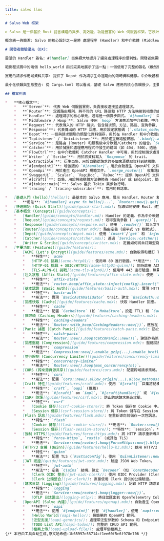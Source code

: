 ```yaml
---
title: salvo llms
---
```


```markdown
# Salvo Web 框架

> Salvo 是一個基於 Rust 語言構建的異步、高效能、功能豐富的 Web 伺服器框架。它設計簡潔、模組化，易於使用和擴展，並提供了強大的路由、中介軟體 (Hoop)、資料提取、WebSocket、TLS (支援 OpenSSL/Rustls 憑證熱重載)、HTTP/3、ACME 憑證自動管理、多種反向代理策略、請求逾時控制、自訂錯誤處理 (Catcher)、OpenAPI 支援等功能。

概念統一與簡潔: Salvo 的核心設計之一是將 處理程序 (Handler) 和中介軟體 (Middleware) 統一。它們本質上都是 Handler trait 的實現，都負責處理請求 (Request) 和可能修改回應 (Response)。這種統一減少了需要學習的概念數量，使得框架更易於理解和使用。中介軟體透過特定的路由方法（如 hoop）應用。

# 開發者體驗優先 (DX):

靈活的 Handler 簽名: #[handler] 巨集極大地提升了編寫處理程序的便利性。開發者無需關心參數的完整列表或固定順序。只需要在函式簽名中聲明實際需要用到的參數（如 &mut Request, &mut Depot, &mut Response），可以省略不用的，也可以任意排序。這大大簡化了程式碼，使其更專注於業務邏輯。

範例程式碼中的兩個 hello_world 函式完美地展示了這一點：一個使用了完整的簽名（雖然參數前加了下劃線表示未使用），另一個則只保留了必需的 &mut Response。

實用的請求作用域資料共享: 提供了 Depot 作為請求生命週期內的臨時資料儲存。中介軟體和處理程序可以透過 Depot 共享資訊（例如，認證中介軟體存入使用者資訊，後續處理程序讀取）。

最小化依賴與生態整合: 從 Cargo.toml 可以看出，基礎 Salvo 應用的核心依賴很少，主要依賴於成熟的生態系統庫，如 tokio（異步執行時）和 tracing（日誌/追蹤），而不是重新發明輪子。

## 檔案列表

*   **核心概念**:
    *   **`Server`**: 代表 Web 伺服器實例，負責接收連接並處理請求。
    *   **`Router`**: 定義路由規則，將不同的 URL 路徑和 HTTP 方法映射到相應的處理邏輯 (Handler)。支援路徑參數 (`{name}` 或 `{id:num}`), 萬用字元 (`{*rest}`, `{**rest}`)，以及透過 `.host()` 或 `.filter_fn()` 進行更複雜的匹配。`.push()` 用於添加子路由，`.then()` 用於條件路由。
    *   **`Handler`**: 處理請求的核心單元，通常是一個異步函式。`#[handler]` 巨集可以方便地將函式轉換為 Handler，並允許省略或重排參數 (`Request`, `Depot`, `Response`, `FlowCtrl`)。Handler 也可以作為中介軟體或錯誤處理器。可以直接回傳實現了 `Writer` 或 `Scribe` 的類型，或 `Result<T, E>` (其中 T 和 E 都實現 `Writer`)。
    *   **`Middleware / Hoop`**: Salvo 使用 `hoop` 方法來添加中介軟體。中介軟體是在請求到達最終 Handler 之前或回應回傳客戶端之前執行的邏輯單元。
    *   **`Request`**: 代表傳入的 HTTP 請求，包含請求頭、方法、路徑、查詢參數、請求體等資訊。提供了多種 `.parse_*()` 和 `.extract()` 方法來解析資料到強類型結構。`.file()` 和 `.files()` 用於處理檔案上傳。`.remote_addr()` 取得客戶端地址。
    *   **`Response`**: 代表傳出的 HTTP 回應，用於設定狀態碼 (`.status_code()`)、回應頭 (`.headers_mut()`, `.add_header()`)、回應體等。`.render()` 方法可以方便地設定回應體 (文字、HTML、JSON、重新導向等)。`.channel()` 提供串流回應能力。
    *   **`Depot`**: 一個與請求關聯的類型化資料儲存，用於在 Handler 和中介軟體之間共享資料。使用 `.insert("key", value)`/`.get::<T>("key")` 或 `.inject(value)`/`.obtain::<T>()`。
    *   **`TcpListener` / `UnixListener`**: 用於建立網路監聽器。`.bind().await` 回傳 `Acceptor`。支援透過 `.rustls()`, `.openssl()`, `.native_tls()` 添加 TLS 配置，`.acme()` 啟用自動憑證管理，`.quinn()` 啟用 QUIC/HTTP3。`.join()` 可以組合多個監聽器。
    *   **`Service`**: 是路由 (Router) 和服務級中介軟體/Catchers 的組合。`Service::new(router)`。
    *   **`Catcher`**: 用於捕獲和處理應用程式中發生的錯誤（如 404, 500）。透過 `Service::catcher()` 添加。支援添加 `hoop` 來客製化處理邏輯。
    *   **`FlowCtrl`**: 在中介軟體和 Catcher Handler 中可用，用於控制請求處理流程 (如 `ctrl.skip_rest()`)。
    *   **`Writer` / `Scribe`**: 用於將資料寫入 `Response` 的 trait。
    *   **`Extractible`**: 衍生巨集，用於自動從請求的多個來源提取資料到結構體。
    *   **`#[endpoint]`**: 增強版的 `#[handler]`，用於自動產生 OpenAPI 文件資訊。
    *   **`OpenApi`**: 用於產生 OpenAPI 規範文件。`.merge_router()` 收集路由資訊。`.into_router()` 建立提供 JSON 規範的路由。
    *   **`SwaggerUi`, `Scalar`, `RapiDoc`, `ReDoc`**: 提供 OpenAPI 文件的互動式 UI。
    *   **`#[craft]`**: 巨集，用於將結構體方法轉換為 Handler 或 Endpoint，簡化帶狀態的處理邏輯。
    *   **`#[tokio::main]`**: Salvo 基於 Tokio 異步執行時。
    *   **`tracing` / `tracing-subscriber`**: 常用的日誌庫。

*   [基礎入門 (hello)](hello/): 最基本的 Salvo 應用，展示 Handler、Router 和伺服器啟動。
    *   **用法**: `#[handler] async fn hello()...`, `Router::new().get(hello)`, `Server::new(acceptor).serve(router)`。
*   [快速開始 (Quick Start)](guide/quick-start.mdx): 指導如何安裝 Rust、建立第一個 Salvo 專案、`#[handler]` 巨集的用法、HTTP/3 範例和 Salvo CLI 工具。
*   [基本概念 (Concepts)](guide/concepts/):
    *   [Handler](guide/concepts/handler.md): Handler 的定義、作為中介軟體 (hoop) 和目標 (goal) 的用法、`#[handler]` 巨集的詳細說明、錯誤處理 (`Result<T: Writer, E: Writer>`)。
    *   [Request](guide/concepts/request.md): 取得查詢參數 (`.query()`)、表單資料 (`.form()`)、JSON 資料 (`.parse_json()`)、路徑參數 (`.param()`)、Header (`.header()`) 等。介紹了 `Extractible` 巨集和內建提取器 (`JsonBody`, `FormBody`, `QueryParam` 等) 用於自動資料提取。
    *   [Response](guide/concepts/response.md): 使用 `.render()` 寫入文字、JSON、HTML；設定狀態碼 (`.status_code()`); 執行重新導向 (`Redirect::found()`)。
    *   [Router](guide/concepts/router.mdx): 路由定義 (扁平式 vs 樹狀式)、路徑匹配 (靜態、參數 `{id}`, 數字 `{id:num}`, 正則 `{id:regex}`, 萬用字元 `{*rest}`, `{**rest}`)、過濾器 (`.filter()`, `.filter_fn()`)、中介軟體 (`.hoop()`)、條件路由 (`.then()`)。
    *   [Depot](guide/concepts/depot.mdx): 使用 `insert`/`get` 和 `inject`/`obtain` 在請求處理中共享資料。
    *   [Catcher](guide/concepts/catcher.mdx): 透過 `Service::catcher()` 和自訂 Handler 處理錯誤（如 404）。
    *   [Writer & Scribe](guide/concepts/writer.mdx): 定義如何將自訂類型寫入 `Response` 的 trait。
*   [主要功能 (Features)](guide/features/):
    *   [ACME (Let's Encrypt)](guide/features/acme.mdx): 自動取得和續訂 TLS 憑證。
        *   **特性**: `acme`
        *   [HTTP-01 挑戰](acme-http01/): 使用埠 80 進行驗證。**用法**: `TcpListener::new(...):443.acme().cache_path(...).add_domain(...).http01_challenge(&mut router).join(TcpListener::new(...):80).bind()`.
        *   [HTTP-01 挑戰 + QUIC/HTTP3](acme-http01-quinn/): 同時啟用 ACME 和 HTTP3。**用法**: 在 `http01_challenge` 後添加 `.quinn("0.0.0.0:443")`。
        *   [TLS-ALPN-01 挑戰](acme-tls-alpn01/): 使用埠 443 進行驗證，無需監聽 80 埠。**用法**: `TcpListener::new(...):443.acme().cache_path(...).add_domain(...).bind()` (預設使用 TLS-ALPN-01)。
    *   [注入狀態 (Affix State)](guide/features/affix-state.mdx): 使用 `affix_state::inject()` 和 `affix_state::insert()` 中介軟體向 `Depot` 注入共享資料。
        *   **特性**: `affix-state`
        *   **用法**: `router.hoop(affix_state::inject(config).insert("key", value))`，在 Handler 中 `depot.obtain::<Config>()` 或 `depot.get::<T>("key")`。
    *   [基本認證 (Basic Auth)](guide/features/basic-auth.mdx): 實現 HTTP Basic Auth。
        *   **特性**: `basic-auth`
        *   **用法**: 實現 `BasicAuthValidator` trait，建立 `BasicAuth::new(validator)` 中介軟體並用 `hoop()` 添加。
    *   [回應快取 (Cache)](guide/features/cache.mdx): 快取 Handler 回應。
        *   **特性**: `cache`
        *   **用法**: 配置 `CacheStore` (如 `MokaStore`，設定 TTL) 和 `CacheIssuer` (如 `RequestIssuer`)，建立 `Cache::new(store, issuer)` 中介軟體並用 `hoop()` 添加。
    *   [快取頭 (Caching Headers)](guide/features/caching-headers.mdx): 自動添加 `ETag` 和 `Cache-Control` 頭。
        *   **特性**: `caching-headers`
        *   **用法**: `Router::with_hoop(CachingHeaders::new())`，應放在 `Compression` 之前。
    *   [Panic 捕獲 (Catch Panic)](guide/features/catch-panic.mdx): 防止 Handler panic 導致伺服器崩潰。
        *   **特性**: `catch-panic`
        *   **用法**: `Router::new().hoop(CatchPanic::new())`，建議作為第一個中介軟體。
    *   [回應壓縮 (Compression)](guide/features/compression.mdx): 壓縮回應體 (gzip, brotli, zstd)。
        *   **特性**: `compression`
        *   **用法**: `Compression::new().enable_gzip(...).enable_brotli(...).hoop(middleware)`.
    *   [並行限制 (Concurrency Limiter)](guide/features/concurrency-limiter.mdx): 限制同時處理的請求數量。
        *   **特性**: `concurrency-limiter`
        *   **用法**: `Router::new().hoop(max_concurrency(n))`。
    *   [CORS (跨來源資源共享)](guide/features/cors.mdx): 配置跨域請求策略。
        *   **特性**: `cors`
        *   **用法**: 配置 `Cors::new().allow_origin(...).allow_methods(...).into_handler()` 並添加到 `Service` (通常用 `hoop`)。
    *   [Craft 特性](guide/features/craft.mdx): 使用 `#[craft]` 巨集將結構體方法轉換為 Handler 或 Endpoint。
        *   **特性**: `craft`, `oapi` (推薦)
        *   **用法**: `#[craft]` on `impl`, `#[craft(handler)]` 或 `#[craft(endpoint)]` on methods. 在路由中呼叫如 `opts.method_name()` 或 `Struct::method_name()`。
    *   [CSRF 防護](guide/features/csrf.mdx): 防止跨站請求偽造攻擊。
        *   **特性**: `csrf`
        *   [Cookie 儲存](csrf-cookie-store/): 將 Token 儲存在 Cookie 中。**用法**: 配置 `Finder` (如 `FormFinder`) 和 `Store` (如 `bcrypt_cookie_csrf(finder)`), `hoop()` 添加中介軟體, `depot.csrf_token()` 取得 token。
        *   [Session 儲存](csrf-session-store/): 將 Token 儲存在 Session 中。**特性**: `session`。**用法**: 類似 CookieStore，但需先添加 `SessionHandler`，使用 `bcrypt_session_csrf(finder)` 等。
    *   [Flash 訊息](guide/features/flash.mdx): 在重新導向前儲存一次性訊息。
        *   **特性**: `flash`
        *   [Cookie 儲存](flash-cookie-store/): **用法**: `Router::new().hoop(CookieStore::new().into_handler())`。在 Handler 中 `depot.outgoing_flash_mut().info(...)` 設定，`depot.incoming_flash()` 讀取。
        *   [Session 儲存](flash-session-store/): **特性**: `session`。**用法**: 先添加 `SessionHandler`，然後 `hoop(SessionStore::new().into_handler())`。
    *   [強制 HTTPS](guide/features/force-https.mdx): 將 HTTP 請求重新導向到 HTTPS。
        *   **特性**: `force-https`, `rustls` (或其他 TLS)
        *   **用法**: `Service::new(router).hoop(ForceHttps::new().https_port(443))`。通常需要同時監聽 HTTP 和 HTTPS 埠。
    *   [HTTP/3 支援 (Quinn)](guide/features/hello-h3.mdx): 啟用 HTTP/3 和 QUIC。
        *   **特性**: `quinn`
        *   **用法**: 配置 TLS (`RustlsConfig`)，使用 `QuinnListener::new(quinn_config, addr).join(tcp_listener).bind()`.
    *   [JWT 認證](guide/features/jwt-auth.mdx): 驗證 JSON Web Token。
        *   **特性**: `jwt-auth`
        *   **用法**: 定義 `Claims` 結構，建立 `Decoder` (如 `ConstDecoder`, `OidcDecoder`)，配置 `JwtAuth::new(decoder).finders(...).force_passed(...)` 中介軟體。Handler 中用 `depot.jwt_auth_state()` 和 `depot.jwt_auth_data()`。
        *   [Clerk OIDC 整合](jwt-oidc-clerk/): 使用 OIDC Provider (Clerk) 進行認證。
        *   [Clerk 公鑰整合](jwt-clerk/): 直接使用 Clerk 提供的公鑰驗證。
    *   [請求日誌 (Logging)](guide/features/logging.mdx): 記錄 HTTP 請求資訊。
        *   **特性**: `logging`
        *   **用法**: `Service::new(router).hoop(Logger::new())`。
        *   [OTLP 日誌匯出](logging-otlp/): 將日誌匯出到 OpenTelemetry Collector。
    *   [OpenAPI (Salvo 內建)](guide/features/openapi.mdx): 自動產生 OpenAPI v3 文件。
        *   **特性**: `oapi`
        *   **用法**: 使用 `#[endpoint]` 代替 `#[handler]`，使用 `oapi::extract::*` 提取器 (`QueryParam`, `JsonBody`, `PathParam` 等)，定義 `ToSchema`，建立 `OpenApi::new().merge_router()`, 添加 `SwaggerUi` 等 UI 路由。
        *   [Hello World](oapi-hello/): 最簡單的 OpenAPI 範例。
        *   [泛型支援](oapi-generics/): 處理帶泛型參數的 Schema 和 Endpoint。
        *   [TODO List API](oapi-todos/): 完整的 CRUD API 範例。
        *   [檔案上傳](oapi-upload-file/): 處理單個檔案上
{/* 本行由工具自动生成,原文哈希值:1b65997e58714cf1ee60f5e6f978e706 */}